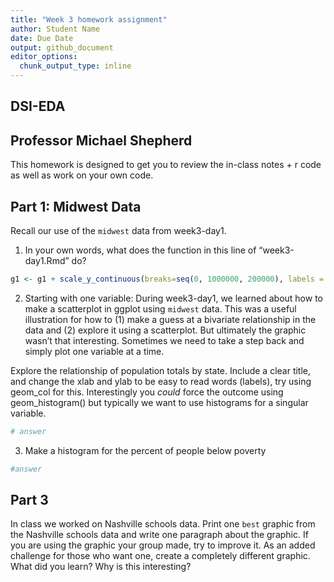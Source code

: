 ```yaml
---
title: "Week 3 homework assignment"
author: Student Name
date: Due Date
output: github_document
editor_options:
  chunk_output_type: inline
---
```


## DSI-EDA
## Professor Michael Shepherd

This homework is designed to get you to review the in-class notes + r code as well as work on your own code.

## Part 1: Midwest Data

Recall our use of the `midwest` data from week3-day1. 

1. In your own words, what does the function in this line of "week3-day1.Rmd"  do?
```r
g1 <- g1 + scale_y_continuous(breaks=seq(0, 1000000, 200000), labels = function(x){paste0(x/1000, 'K')})
```

2. Starting with one variable: During week3-day1, we learned about how to make a scatterplot in ggplot using `midwest` data. This was a useful illustration for how to (1) make a guess at a bivariate relationship in the data and (2) explore it using a scatterplot. But ultimately the graphic wasn't that interesting. Sometimes we need to take a step back and simply plot one variable at a time. 

Explore the relationship of population totals by state. Include a clear title, and change the xlab and ylab to be easy to read words (labels), try using geom_col for this. Interestingly you *could* force the outcome using geom_histogram() but typically we want to use histograms for a singular variable.

```r
# answer 

```

3. Make a histogram  for the percent of people below poverty

```r
#answer

```

## Part 3

In class we worked on Nashville schools data. Print one `best` graphic from the Nashville schools data and write one paragraph about the graphic. If you are using the graphic your group made, try to improve it. As an added challenge for those who want one, create a completely different graphic. What did you learn? Why is this interesting? 
